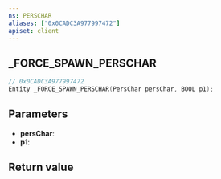 ```yaml
---
ns: PERSCHAR
aliases: ["0x0CADC3A977997472"]
apiset: client
---
```

## _FORCE_SPAWN_PERSCHAR

```c
// 0x0CADC3A977997472
Entity _FORCE_SPAWN_PERSCHAR(PersChar persChar, BOOL p1);
```


## Parameters
* **persChar**:
* **p1**:

## Return value